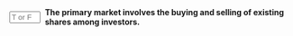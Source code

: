 ::: {.question-block}

<form onsubmit="event.preventDefault(); checkAnswerBox('q43','F')" style="display: flex; align-items: center; gap: 8px;">
<input type="text" id="q43" name="q43" maxlength="1" placeholder="T or F"
         style="width: 55px;" data-correct-answer="F" /> <label for="q43"><strong>The primary market involves the buying and selling of existing shares among investors.</strong></label>
</form>

<div id="feedback-q43" class="feedback" data-status="" style="display:none;">
The sentence is FALSE: The primary market is where new securities are first sold to investors by the issuer; the secondary market is where existing securities are traded among investors.
</div>
:::
